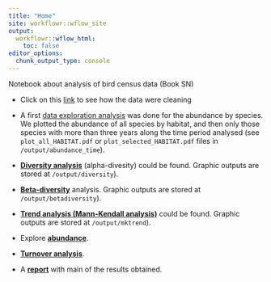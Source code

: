 ```yaml
---
title: "Home"
site: workflowr::wflow_site
output:
  workflowr::wflow_html:
    toc: false
editor_options:
  chunk_output_type: console
---
```


Notebook about analysis of bird census data (Book SN) 

- Click on this [link](prepare-data.html) to see how the data were cleaning 

- A first [data exploration analysis](explore-trends.html) was done for the abundance by species. We plotted the abundance of all species by habitat, and then only those species with more than three years along the time period analysed (see `plot_all_HABITAT.pdf` or `plot_selected_HABITAT.pdf` files in `/output/abundance_time`). 

- [**Diversity analysis**](diversity.html) (alpha-divesity) could be found. Graphic outputs are stored at  `/output/diversity`). 

- [**Beta-diversity**](temporal-beta-diversity.html) analysis. Graphic outputs are stored at  `/output/betadiversity`). 

- [**Trend analysis (Mann-Kendall analysis)**](trend-analysis.html) could be found. Graphic outputs are stored at  `/output/mktrend`). 

- Explore [**abundance**](abundance.html). 
- [**Turnover analysis**](turnover.html). 

- A [**report**](report.html) with main of the results obtained. 

